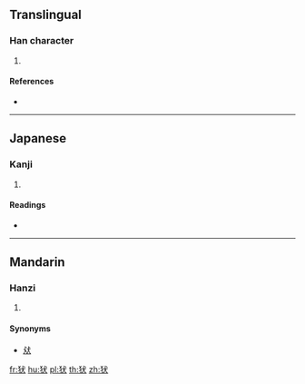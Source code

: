 {{also|㹜|狱|獄}}
==Translingual==

===Han character===
{{Han char|rn=94|rad=犬|as=04|sn=7|four=|canj=KHIK|ids=⿰犭犬}}

# {{defn|Han|sort=犬04}}

====References====
* {{Han ref|kx=0707.090|dkj=20276|dj=1119.290|hdz=21335.060|uh=72BE|ud=29374}}

----

==Japanese==

===Kanji===
{{ja-kanji|grade=|rs=犬04}}

# {{defn|lang=ja|sort=犬04}}

====Readings====
* {{ja-readings|on=[[ぎん]] (gin)|kun=}}

----

==Mandarin==

===Hanzi===
{{cmn-hanzi|pin=[[yín]] ([[yin2]])|wg=yin<sup>2</sup>}}

# {{defn|lang=cmn|sort=犬04}}

====Synonyms====
* [[㹜]]

[[fr:犾]]
[[hu:犾]]
[[pl:犾]]
[[th:犾]]
[[zh:犾]]